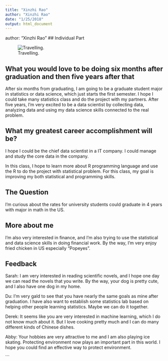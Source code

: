 ```yaml
---
title: "Xinzhi Rao"
author: "Xinzhi Rao"
date: "1/25/2018"
output: html_document
---
```





author: "Xinzhi Rao"
## Individual Part

![Travelling.](Will.JPG)

## What you would love to be doing six months after graduation and then five years after that

 After six months from graduating, I am going to be a graduate student major in statistics or data science, which just starts the first semester. I hope I could take many statistics class and do the project with my partners. After five years, I'm very excited to be a data scientist by collecting data, analyzing data and using my data science skills connected to the real problem.

## What my greatest career accomplishment will be?
 I hope I could be the chief data scientist in a IT company. I could manage and study the core data in the company. 

 In this class, I hope to learn more about R programming language and use the R to do the project with statistical problem. For this class, my goal is improving my both statistical and programming skills. 

## The Question

 I'm curious about the rates for university students could graduate in 4 years with major in math in the US.

## More about me
 I'm also very interested in finance, and I'm also trying to use the statistical and data science skills in doing financial work. By the way, I'm very enjoy fried chicken in US especially "Popeyes".

## Feedback
Sarah: I am very interested in reading scientific novels, and I hope one day we can read the novels that you write. By the way, your dog is pretty cute, and I also have one dog in my home.

Du: I'm very gald to see that you have nearly the same goals as mine after graduation. I have also want to establish some statistics lab based on helping other people learning statistics. Maybe we can do it together.

Derek: It seems like you are very interested in machine learning, which I do not know much about it. But I love cooking pretty much and I can do many different kinds of Chinese dishes.

Abby: Your hobbies are very attractive to me and I am also playing ice skating. Protecting environment now plays an important part in this world. I hope you could find an effective way to protect environment.


```
